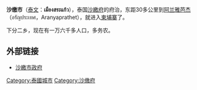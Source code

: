 '''沙缴市'''（[[泰文|泰文]]：'''เมืองสระแก้ว'''），泰国[[沙繳府|沙繳府]]的府治，东距30多公里到[[阿兰雅芭杰|阿兰雅芭杰]]（อรัญประเทศ，Aranyaprathet），就进入[[柬埔寨|柬埔寨]]了。

下分二乡，现在有一万六千多人口，多务农。
==外部链接==
*[http://www.sakaeocity.go.th 沙繳市政府] {{Wayback|url=http://www.sakaeocity.go.th/ |date=20200216192731 }} {{th}}
{{thailand-geo-stub}}
{{沙繳府}}
[[Category:泰國城市|Category:泰國城市]]
[[Category:沙缴府|Category:沙缴府]]